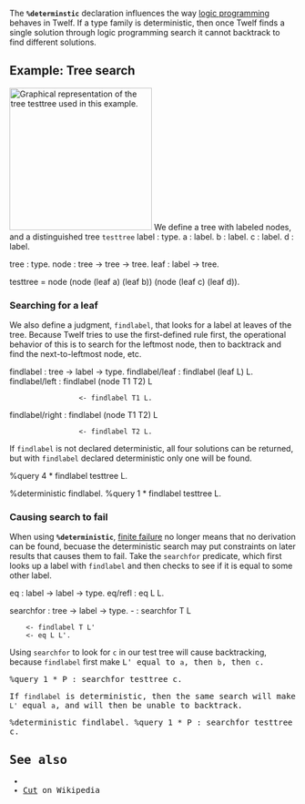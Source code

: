 The '''<tt>%determinstic</tt>''' declaration influences the way [[logic programming]] behaves in Twelf. If a type family is deterministic, then once Twelf finds a single solution through logic programming search it cannot backtrack to find different solutions.

== Example: Tree search ==

[[Image:Smalltree.svg|thumb|right|250px|Graphical representation of the tree <tt>testtree</tt> used in this example.]]
We define a tree with labeled nodes, and a distinguished tree <tt>testtree</tt> 
<twelf>
label : type.
a : label.
b : label.
c : label.
d : label.

tree : type.
node : tree -> tree -> tree.
leaf : label -> tree.

testtree = node (node (leaf a) (leaf b)) (node (leaf c) (leaf d)).
</twelf>

=== Searching for a leaf ===

We also define a judgment, <tt>findlabel</tt>, that looks for a label at leaves of the tree. Because Twelf tries to use the first-defined rule first, the operational behavior of this is to search for the leftmost node, then to backtrack and find the next-to-leftmost node, etc.

<twelf>
findlabel : tree -> label -> type.
findlabel/leaf : findlabel (leaf L) L.
findlabel/left : findlabel (node T1 T2) L
                  <- findlabel T1 L.
findlabel/right : findlabel (node T1 T2) L
                  <- findlabel T2 L.
</twelf>

If <tt>findlabel</tt> is not declared deterministic, all four solutions can be returned, but with <tt>findlabel</tt> declared deterministic only one will be found.

<twelf check=decl discard=true>
%query 4 * findlabel testtree L.
</twelf>

<twelf check=decl discard=true>
%deterministic findlabel.
%query 1 * findlabel testtree L.
</twelf>


=== Causing search to fail ===

When using '''<tt>%deterministic</tt>''', [[finite failure]] no longer means that no derivation can be found, becuase the deterministic search may put constraints on later results that causes them to fail. Take the <tt>searchfor</tt> predicate, which first looks up a label with <tt>findlabel</tt> and then checks to see if it is equal to some other label.

<twelf>
eq : label -> label -> type.
eq/refl : eq L L.

searchfor : tree -> label -> type.
- : searchfor T L
     <- findlabel T L'
     <- eq L L'.
</twelf>

Using <tt>searchfor</tt> to look for <tt>c</tt> in our test tree will cause backtracking, because <tt>findlabel</tt> first make <tt>L'<tt> equal to <tt>a</tt>, then <tt>b</tt>, then <tt>c</tt>.

<twelf check=decl discard=true>
%query 1 * P : searchfor testtree c.
</twelf>

If <tt>findlabel</tt> is deterministic, then the same search will make <tt>L'</tt> equal <tt>a</tt>, and will then be unable to backtrack.

<twelf check=decl discard=true>
%deterministic findlabel.
%query 1 * P : searchfor testtree c.
</twelf>

== See also ==

* {{guide|title=Deterministic Type Families|chapter=5|section=30}}
* [[w:Cut (logic programming)|Cut]] on Wikipedia

{{keyword|key=deterministic}}